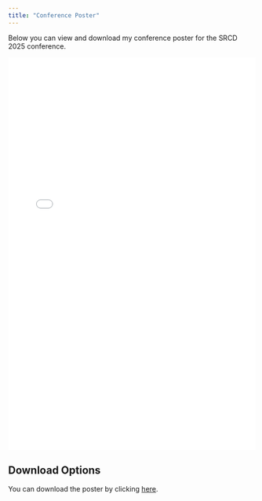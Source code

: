```yaml
---
title: "Conference Poster"
---
```



Below you can view and download my conference poster for the SRCD 2025 conference.

```{=html}
<iframe src="poster_title.pdf" width="100%" height="800px" style="border: none;"></iframe>
```

## Download Options

You can download the poster by clicking [here](poster_title.pdf). 